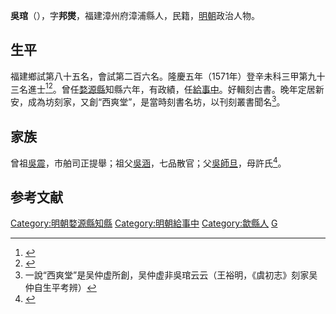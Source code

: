 {{明清人物信息框
| 姓名 = 吳琯
| 原名 =
| 圖片名稱= 
| 圖片大小 =
| 圖片說明 = 
| 最高職務 =
| 國家 = 大明 
| 爵位 =
| 籍貫 = 福建漳州府漳浦縣
| 族裔 = 
| 字號 = 
| 諡號 =
| 出生日期 = 生年不詳
| 出生地點 = <!---福建漳州府漳浦縣--->
| 逝世日期 = 卒年不詳 
| 逝世地點 =
| 墓葬 =
| 配偶 = 
| 親屬 = 
| 出身 =
* 隆慶五年辛未科同進士出身
| 經歷 =
| 著作 =  
}}
'''吳琯'''（{{bd|？||？|catIdx=}}），字'''邦爕'''，福建漳州府漳浦縣人，民籍，[[明朝|明朝]]政治人物。

== 生平 ==
福建鄉試第八十五名，會試第二百六名。隆慶五年（1571年）登辛未科三甲第九十三名進士<ref>{{Cite book|title=《皇明贡举考》卷五|last=（明）[[张朝瑞|张朝瑞]]|first=|publisher=《续修四库全书》史部第828册|year=|isbn=|location=|pages=}}</ref><ref>{{Cite book|title=贡举志五种 上|last=鲁小俊，江俊伟著|first=|publisher=武汉：武汉大学出版社|year=2009|isbn=978-7-307-07043-1|location=|pages=}}</ref>。曾任[[婺源縣|婺源縣]]知縣六年，有政績，任[[給事中|給事中]]。好輯刻古書。晚年定居新安，成為坊刻家，又創“西爽堂”，是當時刻書名坊，以刊刻叢書聞名<ref>一說“西爽堂”是吴仲虚所創，吴仲虚非吳琯云云（王裕明，《虞初志》刻家吴仲自生平考辨）</ref>。

== 家族 ==
曾祖[[吳震|吳震]]，市舶司正提舉；祖父[[吳涵|吳涵]]，七品散官；父[[吳師旦|吳師旦]]，母許氏<ref>{{Cite book|title=天一阁藏明代科举录选刊 登科录 点校本|last=龚延明主编|first=|publisher=宁波出版社|year=2016|isbn=978-7-5526-2320-8|location=宁波|pages=|quote=《天一閣藏明代科舉錄選刊.登科錄》之《隆慶五年辛未科登科錄》}}</ref>。

==参考文献==
{{reflist}}

{{隆慶五年辛未科殿試金榜}}
{{DEFAULTSORT:Wu吳}}
[[Category:明朝婺源縣知縣|Category:明朝婺源縣知縣]]
[[Category:明朝給事中|Category:明朝給事中]]
[[Category:歙縣人|Category:歙縣人]]
[[Category:吳姓|G]]